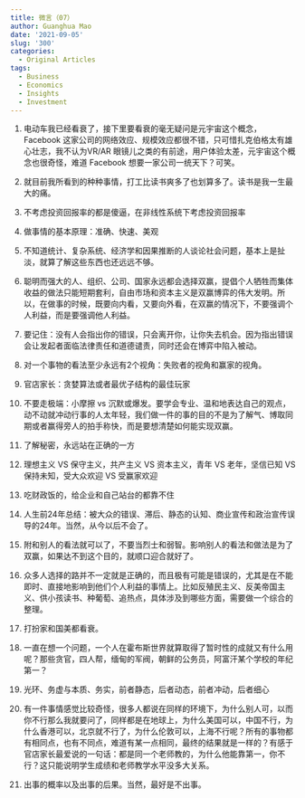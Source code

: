 ```yaml
---
title: 微言（07）
author: Guanghua Mao
date: '2021-09-05'
slug: '300'
categories:
  - Original Articles
tags:
  - Business
  - Economics
  - Insights
  - Investment
---
```


1. 电动车我已经看衰了，接下里要看衰的毫无疑问是元宇宙这个概念，Facebook 这家公司的网络效应、规模效应都很不错，只可惜扎克伯格太有雄心壮志，我不认为VR/AR 眼镜儿之类的有前途，用户体验太差，元宇宙这个概念也很奇怪，难道 Facebook 想要一家公司一统天下？可笑。

2. 就目前我所看到的种种事情，打工比读书爽多了也划算多了。读书是我一生最大的痛。

3. 不考虑投资回报率的都是傻逼，在非线性系统下考虑投资回报率

4. 做事情的基本原理：准确、快速、美观

5. 不知道统计、复杂系统、经济学和因果推断的人谈论社会问题，基本上是扯淡，就算了解这些东西也还远远不够。

6. 聪明而强大的人、组织、公司、国家永远都会选择双赢，提倡个人牺牲而集体收益的做法只能短期套利，自由市场和资本主义是双赢博弈的伟大发明。所以，在做事的时候，既要向内看，又要向外看，在双赢的情况下，不要强调个人利益，而是要强调他人利益。

7. 要记住：没有人会指出你的错误，只会离开你，让你失去机会。因为指出错误会让发起者面临法律责任和道德谴责，同时还会在博弈中陷入被动。

8. 对一个事物的看法至少永远有2个视角：失败者的视角和赢家的视角。

9. 官店家长：贪婪算法或者最优子结构的最佳玩家

10. 不要走极端：小摩擦 vs 沉默或爆发。要学会专业、温和地表达自己的观点，动不动就冲动行事的人太年轻，我们做一件的事的目的不是为了解气、博取同期或者赢得旁人的拍手称快，而是要想清楚如何能实现双赢。

11. 了解秘密，永远站在正确的一方

12. 理想主义 VS 保守主义，共产主义 VS 资本主义，青年 VS 老年，坚信已知 VS 保持未知，受大众欢迎 VS 受赢家欢迎

13. 吃财政饭的，给企业和自己站台的都靠不住

14. 人生前24年总结：被大众的错误、滞后、静态的认知、商业宣传和政治宣传误导的24年。当然，从今以后不会了。

15. 附和别人的看法就可以了，不要当烈士和弱智。影响别人的看法和做法是为了双赢，如果达不到这个目的，就顺口迎合就好了。

16. 众多人选择的路并不一定就是正确的，而且极有可能是错误的，尤其是在不能即时、直接地影响到他们个人利益的事情上。比如反殖民主义、反美帝国主义、供小孩读书、种葡萄、追热点，具体涉及到哪些方面，需要做一个综合的整理。

17. 打扮家和国美都看衰。

18. 一直在想一个问题，一个人在霍布斯世界就算取得了暂时性的成就又有什么用呢？那些贪官，四人帮，缅甸的军阀，朝鲜的公务员，阿富汗某个学校的年纪第一？

19. 光环、务虚与本质、务实，前者静态，后者动态，前者冲动，后者细心


20. 有一件事情感觉比较奇怪，很多人都说在同样的环境下，为什么别人可，以而你不行那么我就要问了，同样都是在地球上，为什么美国可以，中国不行，为什么香港可以，北京就不行了，为什么伦敦可以，上海不行呢？所有的事物都有相同点，也有不同点，难道有某一点相同，最终的结果就是一样的？有感于官店家长最爱说的一句话：都是同一个老师教的，为什么他能靠第一，你不行？这只能说明学生成绩和老师教学水平没多大关系。

21. 出事的概率以及出事的后果。当然，最好是不出事。